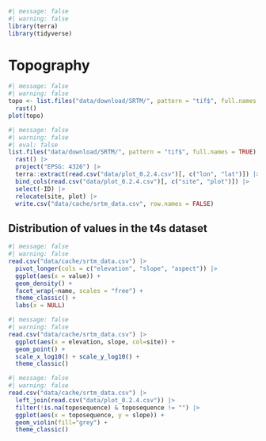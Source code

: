 ```r
#| message: false
#| warning: false
library(terra)
library(tidyverse)
```

# Topography {.unnumbered}

```r
#| message: false
#| warning: false
topo <- list.files("data/download/SRTM/", pattern = "tif$", full.names = TRUE) |> 
  rast()
plot(topo)
```

```r
#| message: false
#| warning: false
#| eval: false
list.files("data/download/SRTM/", pattern = "tif$", full.names = TRUE) |> 
  rast() |> 
  project("EPSG: 4326") |> 
  terra::extract(read.csv("data/plot_0.2.4.csv")[, c("lon", "lat")]) |>
  bind_cols(read.csv("data/plot_0.2.4.csv")[, c("site", "plot")]) |>
  select(-ID) |>
  relocate(site, plot) |> 
  write.csv("data/cache/srtm_data.csv", row.names = FALSE)
```

## Distribution of values in the t4s dataset

```r
#| message: false
#| warning: false
read.csv("data/cache/srtm_data.csv") |> 
  pivot_longer(cols = c("elevation", "slope", "aspect")) |> 
  ggplot(aes(x = value)) +
  geom_density() +
  facet_wrap(~name, scales = "free") +
  theme_classic() +
  labs(x = NULL)
```

```r
#| message: false
#| warning: false
read.csv("data/cache/srtm_data.csv") |> 
  ggplot(aes(x = elevation, slope, col=site)) +
  geom_point() +
  scale_x_log10() + scale_y_log10() +
  theme_classic()
```

```r
#| message: false
#| warning: false
read.csv("data/cache/srtm_data.csv") |> 
  left_join(read.csv("data/plot_0.2.4.csv")) |> 
  filter(!is.na(toposequence) & toposequence != "") |> 
  ggplot(aes(x = toposequence, y = slope)) +
  geom_violin(fill="grey") +
  theme_classic()
```
